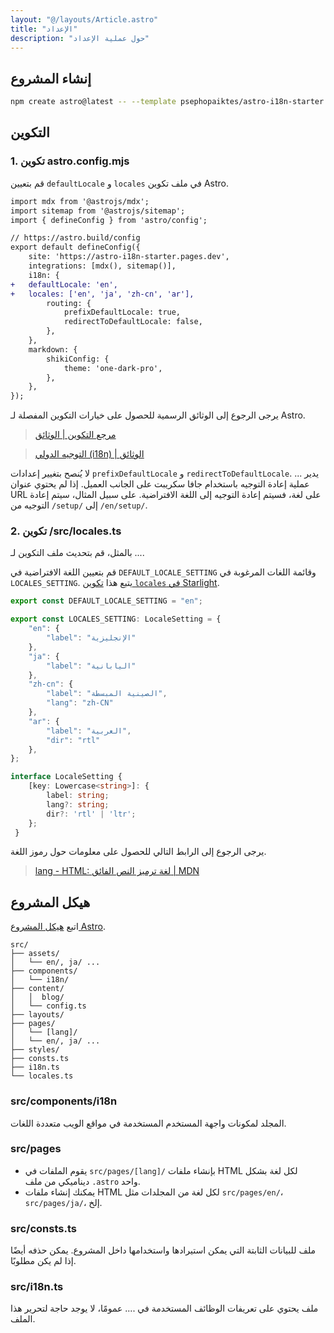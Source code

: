 ```yaml
---
layout: "@/layouts/Article.astro"
title: "الإعداد"
description: "حول عملية الإعداد"
---
```


<PageHeadline title={frontmatter.title} />


## إنشاء المشروع

```sh
npm create astro@latest -- --template psephopaiktes/astro-i18n-starter
```

## التكوين


### 1. تكوين astro.config.mjs

قم بتعيين `defaultLocale` و `locales` في ملف تكوين Astro.

```diff
import mdx from '@astrojs/mdx';
import sitemap from '@astrojs/sitemap';
import { defineConfig } from 'astro/config';

// https://astro.build/config
export default defineConfig({
    site: 'https://astro-i18n-starter.pages.dev',
    integrations: [mdx(), sitemap()],
    i18n: {
+   defaultLocale: 'en',
+   locales: ['en', 'ja', 'zh-cn', 'ar'],
        routing: {
            prefixDefaultLocale: true,
            redirectToDefaultLocale: false,
        },
    },
    markdown: {
        shikiConfig: {
            theme: 'one-dark-pro',
        },
    },
});
```

يرجى الرجوع إلى الوثائق الرسمية للحصول على خيارات التكوين المفصلة لـ Astro.

> [مرجع التكوين | الوثائق](https://docs.astro.build/en/reference/configuration-reference/)

> [التوجيه الدولي (i18n) | الوثائق](https://docs.astro.build/en/guides/internationalization/#configure-i18n-routing)

لا يُنصح بتغيير إعدادات `prefixDefaultLocale` و `redirectToDefaultLocale`. ... يدير عملية إعادة التوجيه باستخدام جافا سكريبت على الجانب العميل. إذا لم يحتوي عنوان URL على لغة، فسيتم إعادة التوجيه إلى اللغة الافتراضية. على سبيل المثال، سيتم إعادة التوجيه من `/setup/` إلى `/en/setup/`.


### 2. تكوين /src/locales.ts

بالمثل، قم بتحديث ملف التكوين لـ ....

قم بتعيين اللغة الافتراضية في `DEFAULT_LOCALE_SETTING` وقائمة اللغات المرغوبة في `LOCALES_SETTING`. يتبع هذا [تكوين `locales` في Starlight](https://starlight.astro.build/reference/configuration/#locales).

```ts
export const DEFAULT_LOCALE_SETTING = "en";

export const LOCALES_SETTING: LocaleSetting = {
    "en": {
        "label": "الإنجليزية"
    },
    "ja": {
        "label": "اليابانية"
    },
    "zh-cn": {
        "label": "الصينية المبسطة",
        "lang": "zh-CN"
    },
    "ar": {
        "label": "العربية",
        "dir": "rtl"
    },
};

interface LocaleSetting {
    [key: Lowercase<string>]: {
        label: string;
        lang?: string;
        dir?: 'rtl' | 'ltr';
    };
 }
```

يرجى الرجوع إلى الرابط التالي للحصول على معلومات حول رموز اللغة.

> [lang - HTML: لغة ترميز النص الفائق | MDN](https://developer.mozilla.org/en-US/docs/Web/HTML/Global_attributes/lang)


## هيكل المشروع

اتبع [هيكل المشروع Astro](https://docs.astro.build/en/basics/project-structure/).

```text
src/
├── assets/
│   └── en/, ja/ ...
├── components/
│   └── i18n/
├── content/
│   │  blog/
│   └── config.ts
├── layouts/
├── pages/
│   └── [lang]/
│   └── en/, ja/ ...
├── styles/
├── consts.ts
├── i18n.ts
└── locales.ts
```

### src/components/i18n

المجلد لمكونات واجهة المستخدم المستخدمة في مواقع الويب متعددة اللغات.

### src/pages

- يقوم الملفات في `src/pages/[lang]/` بإنشاء ملفات HTML لكل لغة بشكل ديناميكي من ملف `.astro` واحد.
- يمكنك إنشاء ملفات HTML لكل لغة من المجلدات مثل `src/pages/en/`، `src/pages/ja/`، إلخ.

### src/consts.ts

ملف للبيانات الثابتة التي يمكن استيرادها واستخدامها داخل المشروع. يمكن حذفه أيضًا إذا لم يكن مطلوبًا.

### src/i18n.ts

ملف يحتوي على تعريفات الوظائف المستخدمة في .... عمومًا، لا يوجد حاجة لتحرير هذا الملف.
